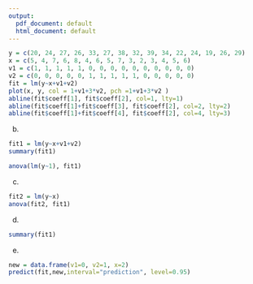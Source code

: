 ```yaml
---
output:
  pdf_document: default
  html_document: default
---
```




```r
y = c(20, 24, 27, 26, 33, 27, 38, 32, 39, 34, 22, 24, 19, 26, 29)
x = c(5, 4, 7, 6, 8, 4, 6, 5, 7, 3, 2, 3, 4, 5, 6)
v1 = c(1, 1, 1, 1, 1, 0, 0, 0, 0, 0, 0, 0, 0, 0, 0)
v2 = c(0, 0, 0, 0, 0, 1, 1, 1, 1, 1, 0, 0, 0, 0, 0)
fit = lm(y~x+v1+v2)
plot(x, y, col = 1+v1+3*v2, pch =1+v1+3*v2 )
abline(fit$coeff[1], fit$coeff[2], col=1, lty=1)
abline(fit$coeff[1]+fit$coeff[3], fit$coeff[2], col=2, lty=2)
abline(fit$coeff[1]+fit$coeff[4], fit$coeff[2], col=4, lty=3) 
```

(b)
```r
fit1 = lm(y~x+v1+v2)
summary(fit1)
```
```r
anova(lm(y~1), fit1)
```

(c)
```r
fit2 = lm(y~x)
anova(fit2, fit1)
```
(d)
```r
summary(fit1)
```

(e)
```r
new = data.frame(v1=0, v2=1, x=2) 
predict(fit,new,interval="prediction", level=0.95)
```



